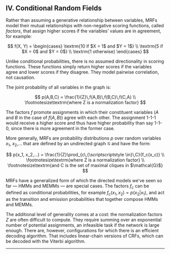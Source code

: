 

<Header></Header>

## IV. Conditional Random Fields

Rather than assuming a generative relationship between variables, MRFs model their mutual relationships with non-negative scoring functions, called _factors_, that assign higher scores if the variables’ values are in agreement, for example:

$$
f(X, Y) = \begin{cases}
	\textrm{10 if $X = 1$ and $Y = 1$} \\
	\textrm{5 if $X = 0$ and $Y = 0$} \\
	\textrm{1 otherwise}
	\end{cases}
$$

Unlike conditional probabilities, there is no assumed directionality in scoring functions. These functions simply return higher scores if the variables agree and lower scores if they disagree. They model pairwise correlation, not causation.

The joint probability of all variables in the graph is:

$$
p(A,B,C) = \frac{1}{Z}\,f(A,B)\,f(B,C)\,f(C,A) \\
\footnotesize\textrm{where Z is a normalization factor}
$$

The factors $f$ promote assignments in which their constituent variables ($A$ and $B$ in the case of $f(A, B)$) agree with each other. The assignment 1-1-1 would receive a higher score and thus have higher probability than say 1-1-0, since there is more agreement in the former case.

More generally, MRFs are probability distributions $p$ over random variables $x_1$, $x_2$,… that are defined by an undirected graph $\mathcal{G}$ and have the form:

$$
p(x_1, x_2,…) = \frac{1}{Z}\prod_{c\,{\scriptscriptstyle \in}\,C}{f_c(x_c)} \\
\footnotesize\textrm{where Z is a normalization factor} \\
\footnotesize\textrm{and C is the set of maximal cliques in $\mathcal{G}$}
$$

<CRFUndirectedGraphExample />

MRFs have a generalized form of which the directed models we’ve seen so far — HMMs and MEMMs — are special cases. The factors $f_c$ can be defined as conditional probabilities, for example $f_c(x_1,x_2) = p(x_2|x_1)$, and act as the transition and emission probabilities that together compose HMMs and MEMMs.

The additional level of generality comes at a cost: the normalization factors $Z$ are often difficult to compute. They require summing over an exponential number of potential assignments, an infeasible task if the network is large enough. There are, however, configurations for which there is an efficient decoding algorithm. That includes linear-chain versions of CRFs, which can be decoded with the Viterbi algorithm.

---

<References />
